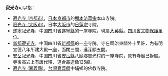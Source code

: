 '''寂光寺'''可以指：
*[[寂光寺_(京都市)|寂光寺 (京都市)]]，[[日本|日本]][[京都市|京都市]]的[[顯本法華宗|顯本法華宗]]本山寺院。
*[[寂光寺_(大阪市)|寂光寺 (大阪市)]]，日本[[大阪市|大阪市]]的[[日蓮宗|日蓮宗]]寺院。
*[[遂寧寂光寺|遂寧寂光寺]]，中国四川省[[遂寧縣|遂寧縣]]的一座寺院，現屬[[大英縣|大英縣]]。[[四川省文物保護單位|四川省文物保護單位]]。
*[[新都寂光寺|新都寂光寺]]，中国四川省[[新都縣|新都縣]]的一座寺院。寺在縣治東關外十里許，內有明宣德八年所建大殿一座，面闊三間，進深顯五間。
*[[安岳寂光寺|安岳寂光寺]]，中国四川省[[安岳縣|安岳縣]]八廟鄉吉光村的一座寺院，原有寺廟已拆毀。寺後高岩上有唐代釋、道合龕造像125軀。
*[[寂光寺_(嘉義縣)|寂光寺 (嘉義縣)]]，[[台灣|台灣]][[嘉義縣|嘉義縣]]中埔鄉的佛教寺院。

{{disambig|Cat=三字佛寺消歧義}}